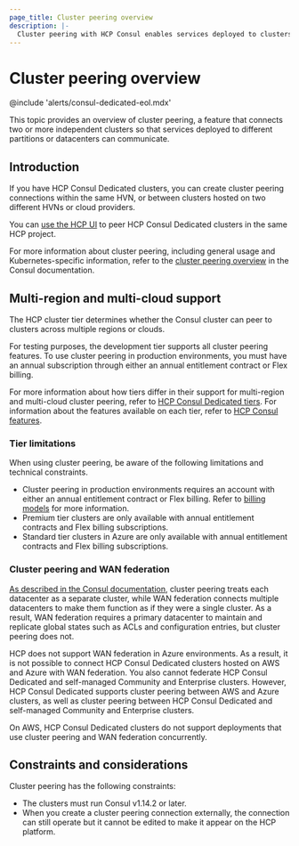 ```yaml
---
page_title: Cluster peering overview
description: |- 
  Cluster peering with HCP Consul enables services deployed to clusters hosted in different cloud or runtime environments to communicate transparently. Learn about cluster peering on HCP and its supported cluster tiers, tier limitations, and technical constraints.
---
```


# Cluster peering overview

@include 'alerts/consul-dedicated-eol.mdx'

This topic provides an overview of cluster peering, a feature that connects two or more independent clusters so that services deployed to different partitions or datacenters can communicate.

## Introduction

If you have HCP Consul Dedicated clusters, you can create cluster peering connections within the same HVN, or between clusters hosted on two different HVNs or cloud providers.

You can [use the HCP UI](/hcp/docs/consul/extend/cluster-peering/establish#create-a-cluster-peering-connection) to peer HCP Consul Dedicated clusters in the same HCP project. 

For more information about cluster peering, including general usage and Kubernetes-specific information, refer to the [cluster peering overview](/consul/docs/connect/cluster-peering) in the Consul documentation.

## Multi-region and multi-cloud support

The HCP cluster tier determines whether the Consul cluster can peer to clusters across multiple regions or clouds.

For testing purposes, the development tier supports all cluster peering features. To use cluster peering in production environments, you must have an annual subscription through either an annual entitlement contract or Flex billing.

For more information about how tiers differ in their support for multi-region and multi-cloud cluster peering, refer to [HCP Consul Dedicated tiers](/hcp/docs/consul/concepts/cluster-tiers#cluster-tiers). For information about the features available on each tier, refer to [HCP Consul features](/hcp/docs/consul#features).

### Tier limitations

When using cluster peering, be aware of the following limitations and technical constraints.

- Cluster peering in production environments requires an account with either an annual entitlement contract or Flex billing. Refer to [billing models](/hcp/docs/hcp/admin/billing#billing-models) for more information.
- Premium tier clusters are only available with annual entitlement contracts and Flex billing subscriptions.
- Standard tier clusters in Azure are only available with annual entitlement contracts and Flex billing subscriptions.

### Cluster peering and WAN federation

[As described in the Consul documentation](/consul/docs/connect/cluster-peering#compared-with-wan-federation), cluster peering treats each datacenter as a separate cluster, while WAN federation connects multiple datacenters to make them function as if they were a single cluster. As a result, WAN federation requires a primary datacenter to maintain and replicate global states such as ACLs and configuration entries, but cluster peering does not.

HCP does not support WAN federation in Azure environments. As a result, it is not possible to connect HCP Consul Dedicated clusters hosted on AWS and Azure with WAN federation. You also cannot federate HCP Consul Dedicated and self-managed Community and Enterprise clusters. However, HCP Consul Dedicated supports cluster peering between AWS and Azure clusters, as well as cluster peering between HCP Consul Dedicated and self-managed Community and Enterprise clusters.

<Note title="Compatability Note">

On AWS, HCP Consul Dedicated clusters do not support deployments that use cluster peering and WAN federation concurrently.

</Note>

## Constraints and considerations

Cluster peering has the following constraints:

- The clusters must run Consul v1.14.2 or later.
- When you create a cluster peering connection externally, the connection can still operate but it cannot be edited to make it appear on the HCP platform.
